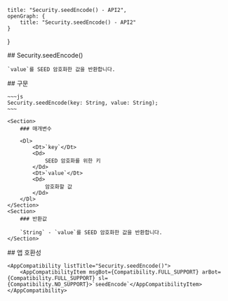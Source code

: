 
    title: "Security.seedEncode() - API2",
    openGraph: {
        title: "Security.seedEncode() - API2"
    }
}

<Section>
    ## Security.seedEncode()

    `value`를 SEED 암호화한 값을 반환합니다.
</Section>
<Section>
    ## 구문

    ~~~js
    Security.seedEncode(key: String, value: String);
    ~~~

    <Section>
        ### 매개변수

        <Dl>
            <Dt>`key`</Dt>
            <Dd>
                SEED 암호화를 위한 키
            </Dd>
            <Dt>`value`</Dt>
            <Dd>
                암호화할 값
            </Dd>
        </Dl>
    </Section>
    <Section>
        ### 반환값

        `String` - `value`를 SEED 암호화한 값을 반환합니다.
    </Section>
</Section>
<Section>
    ## 앱 호환성

    <AppCompatibility listTitle="Security.seedEncode()">
        <AppCompatibilityItem msgBot={Compatibility.FULL_SUPPORT} arBot={Compatibility.FULL_SUPPORT} sl={Compatibility.NO_SUPPORT}>`seedEncode`</AppCompatibilityItem>
    </AppCompatibility>
</Section>